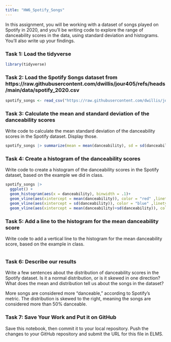 ```yaml
---
title: "HW6_Spotify_Songs"
---
```


In this assignment, you will be working with a dataset of songs played on Spotify in 2020, and you'll be writing code to explore the range of danceability scores in the data, using standard deviation and histograms. You'll also write up your findings.

### Task 1: Load the tidyverse

```r
library(tidyverse)
```

### Task 2: Load the Spotify Songs dataset from https://raw.githubusercontent.com/dwillis/jour405/refs/heads/main/data/spotify_2020.csv

```r
spotify_songs <- read_csv("https://raw.githubusercontent.com/dwillis/jour405/refs/heads/main/data/spotify_2020.csv")
```

### Task 3: Calculate the mean and standard deviation of the danceability scores

Write code to calculate the mean standard deviation of the danceability scores in the Spotify dataset. Display those.


```r
spotify_songs |> summarize(mean = mean(danceability), sd = sd(danceability))
```


### Task 4: Create a histogram of the danceability scores

Write code to create a histogram of the danceability scores in the Spotify dataset, based on the example we did in class.

```r
spotify_songs |> 
  ggplot() +
  geom_histogram(aes(x = danceability), binwidth = .1)+
  geom_vline(aes(xintercept = mean(danceability)), color = "red" ,linetype = "dashed" , size=1) +
  geom_vline(aes(xintercept = sd(danceability)), color = "blue" ,linetype = "dashed" , size=1) +
  geom_vline(aes(xintercept = mean(danceability)+sd(danceability)), color = "blue" ,linetype = "dashed" , size=1) 
```

### Task 5: Add a line to the histogram for the mean danceability score

Write code to add a vertical line to the histogram for the mean danceability score, based on the example in class.

```r
```

### Task 6: Describe our results

Write a few sentences about the distribution of danceability scores in the Spotify dataset. Is it a normal distribution, or is it skewed in one direction? What does the mean and distribution tell us about the songs in the dataset?

More songs are considered more "danceable," according to Spotify's metric. The distribution is skewed to the right, meaning the songs are considered more than 50% danceable. 

### Task 7: Save Your Work and Put it on GitHub

Save this notebook, then commit it to your local repository. Push the changes to your GitHub repository and submit the URL for this file in ELMS.

